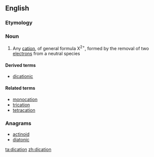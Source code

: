 ==English==

===Etymology===

{{prefix|di|cation}}

===Noun===
{{wikipedia}}
{{en-noun}}

# {{context|chemistry}} Any [[cation]], of general formula X<sup>2+</sup>, formed by the removal of two [[electron]]s from a neutral species

====Derived terms====
* [[dicationic]]

====Related terms====
* [[monocation]]
* [[trication]]
* [[tetracation]]

===Anagrams===
* [[actinoid#English|actinoid]]
* [[diatonic#English|diatonic]]

[[ta:dication]]
[[zh:dication]]